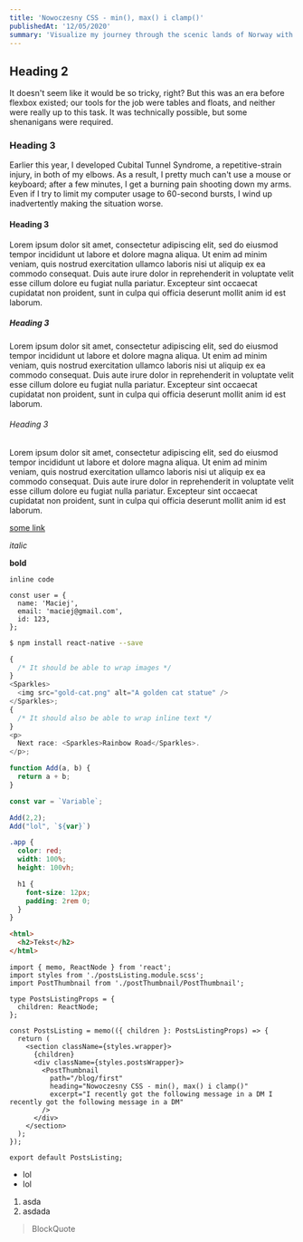 ```yaml
---
title: 'Nowoczesny CSS - min(), max() i clamp()'
publishedAt: '12/05/2020'
summary: 'Visualize my journey through the scenic lands of Norway with rich, stunning pictures and daily travel logs.'
---
```


## Heading 2

It doesn't seem like it would be so tricky, right? But this was an era before flexbox existed; our tools for the job were tables and floats, and neither were really up to this task. It was technically possible, but some shenanigans were required.

### Heading 3

Earlier this year, I developed Cubital Tunnel Syndrome, a repetitive-strain injury, in both of my elbows. As a result, I pretty much can't use a mouse or keyboard; after a few minutes, I get a burning pain shooting down my arms. Even if I try to limit my computer usage to 60-second bursts, I wind up inadvertently making the situation worse.

#### Heading 3

Lorem ipsum dolor sit amet, consectetur adipiscing elit, sed do eiusmod tempor incididunt ut labore et dolore magna aliqua. Ut enim ad minim veniam, quis nostrud exercitation ullamco laboris nisi ut aliquip ex ea commodo consequat. Duis aute irure dolor in reprehenderit in voluptate velit esse cillum dolore eu fugiat nulla pariatur. Excepteur sint occaecat cupidatat non proident, sunt in culpa qui officia deserunt mollit anim id est laborum.

##### Heading 3

Lorem ipsum dolor sit amet, consectetur adipiscing elit, sed do eiusmod tempor incididunt ut labore et dolore magna aliqua. Ut enim ad minim veniam, quis nostrud exercitation ullamco laboris nisi ut aliquip ex ea commodo consequat. Duis aute irure dolor in reprehenderit in voluptate velit esse cillum dolore eu fugiat nulla pariatur. Excepteur sint occaecat cupidatat non proident, sunt in culpa qui officia deserunt mollit anim id est laborum.

###### Heading 3

Lorem ipsum dolor sit amet, consectetur adipiscing elit, sed do eiusmod tempor incididunt ut labore et dolore magna aliqua. Ut enim ad minim veniam, quis nostrud exercitation ullamco laboris nisi ut aliquip ex ea commodo consequat. Duis aute irure dolor in reprehenderit in voluptate velit esse cillum dolore eu fugiat nulla pariatur. Excepteur sint occaecat cupidatat non proident, sunt in culpa qui officia deserunt mollit anim id est laborum.

[some link]('http://google.com')

_italic_

**bold**

`inline code`

```js{1-3}
const user = {
  name: 'Maciej',
  email: 'maciej@gmail.com',
  id: 123,
};
```

```bash
$ npm install react-native --save
```

```jsx:App.js
{
  /* It should be able to wrap images */
}
<Sparkles>
  <img src="gold-cat.png" alt="A golden cat statue" />
</Sparkles>;
{
  /* It should also be able to wrap inline text */
}
<p>
  Next race: <Sparkles>Rainbow Road</Sparkles>.
</p>;

function Add(a, b) {
  return a + b;
}

const var = `Variable`;

Add(2,2);
Add("lol", `${var}`)
```

```scss
.app {
  color: red;
  width: 100%;
  height: 100vh;

  h1 {
    font-size: 12px;
    padding: 2rem 0;
  }
}
```

```html
<html>
  <h2>Tekst</h2>
</html>
```

```tsx
import { memo, ReactNode } from 'react';
import styles from './postsListing.module.scss';
import PostThumbnail from './postThumbnail/PostThumbnail';

type PostsListingProps = {
  children: ReactNode;
};

const PostsListing = memo(({ children }: PostsListingProps) => {
  return (
    <section className={styles.wrapper}>
      {children}
      <div className={styles.postsWrapper}>
        <PostThumbnail
          path="/blog/first"
          heading="Nowoczesny CSS - min(), max() i clamp()"
          excerpt="I recently got the following message in a DM I recently got the following message in a DM"
        />
      </div>
    </section>
  );
});

export default PostsListing;
```

- lol
- lol

1. asda
2. asdada

> BlockQuote
